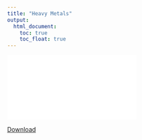 ```yaml
---
title: "Heavy Metals"
output: 
  html_document:
    toc: true
    toc_float: true
---
```


<object data="./data/Garfinkel-FinalDraft.pdf" width="750px" height="750px">
    <embed src="./data/Garfinkel-FinalDraft.pdf">
    </embed>
</object>

[Download](data/GARFINKEL-FinalDraft.pdf)